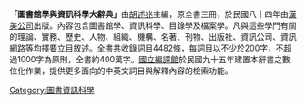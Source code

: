 '''「圖書館學與資訊科學大辭典」'''由[[胡述兆|胡述兆]]主編，原全書三冊，於民國八十四年由[[漢美公司|漢美公司]]出版。內容包含圖書館學、資訊科學、目錄學及檔案學。凡與這些學門有關的理論、實務、歷史、人物、組織、機構、名著、刊物、出版社、資訊公司、資訊網路等均擇要立目敘述。全書共收錄詞目4482條，每詞目以不少於200字，不超過1000字為原則，全書約400萬字。[[國立編譯館|國立編譯館]]於民國九十五年建置本辭書之數位化作業，提供更多面向的中英文詞目與解釋內容的檢索功能。

{{出版物小作品}}

[[Category:圖書資訊科學|Category:圖書資訊科學]]